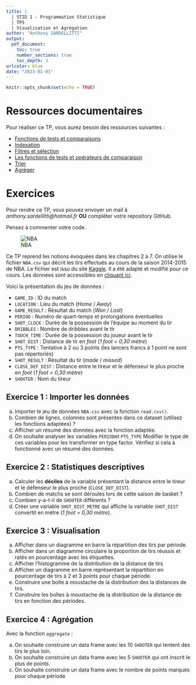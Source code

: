 ```yaml
---
title: | 
  | STID 1 - Programmation Statistique  
  | TP5
  | Visualisation et Agrégation
author: "Anthony SARDELLITTI"
output: 
  pdf_document:
    toc: true
    number_sections: true
    toc_depth: 3
urlcolor: blue
date: "2023-01-01"
---
```


```r
knitr::opts_chunk$set(echo = TRUE)
```

# Ressources documentaires

Pour réaliser ce TP, vous aurez besoin des ressources suivantes :

- [Fonctions de tests et comparaisons](https://asardell.github.io/programmation-r/presentation.html#fonctions-de-tests-et-comparaisons)
- [Indexation](https://asardell.github.io/programmation-r/manipulation-objet.html#indexations-simples)
- [Filtres et sélection](https://asardell.github.io/programmation-r/manipulation-objet.html#filtre-et-s%C3%A9lection-dans-un-data-frame)
- [Les fonctions de tests et opérateurs de comparaison](https://asardell.github.io/programmation-r/presentation.html#fonctions-de-tests-et-comparaisons)
- [Trier](https://asardell.github.io/programmation-r/manipulation-objet.html#trier-un-data-frame)
- [Agréger](https://asardell.github.io/programmation-r/manipulation-objet.html#agr%C3%A9ger-des-donn%C3%A9es)

# Exercices

Pour rendre ce TP, vous pouvez envoyer un mail à *anthony.sardellitti@hotmail.fr* **OU** compléter votre repository GitHub.

Pensez à commenter votre code.

<p>
![NBA](./img/nba.jpg)
</p>

Ce TP reprend les notions évoquées dans les chapitres 2 à 7.
On utilise  le fichier `NBA.csv` qui décrit les tirs effectués au cours de la saison 2014-2015 de NBA. Le fichier est issu du site [ Kaggle ](https://www.kaggle.com/dansbecker/nba-shot-logs). Il a été adapté et modifié pour ce cours. Les données sont accessibles en [cliquant ici](https://github.com/asardell/programmation-r/tree/master/dataset).

Voici la présentation du jeu de données :

- `GAME_ID` : ID du match
- `LOCATION` : Lieu du match (*Home* / *Away*)
- `GAME_RESULT` : Résultat du match (*Won* / *Lost*)
- `PERIOD` : Numéro de quart-temps et prolongations éventuelles
- `SHOT_CLOCK` :  Durée de la possession de l'équipe au moment du tir
- `DRIBBLES` : Nombre de dribbles avant le tir
- `TOUCH_TIME` : Durée de la possession du joueur avant le tir
- `SHOT_DIST` : Distance de tir en *foot* (*1 foot = 0,30 mètre*)
- `PTS_TYPE` : Tentative à 2 ou 3 points (les lancers francs à 1 point ne sont pas répertoriés)
- `SHOT_RESULT` : Résultat du tir (*made* / *missed*)
- `CLOSE_DEF_DIST` : Distance entre le tireur et le défenseur le plus proche en *foot* (*1 foot = 0,30 mètre*)
- `SHOOTER` : Nom du tireur


## Exercice 1 : Importer les données

a. Importer le jeu de données `NBA.csv` avec la fonction `read.csv()`.
b. Combien de lignes, colonnes sont présentes dans ce dataset (utilisez les fonctions adaptées) ?
c. Afficher un résumé des données avec la fonction adaptée.
d. On souhaite analyser les variables `PERIOD`et `PTS_TYPE` Modifier le type de ces variables pour les transformer en type factor. Vérifiez si cela à fonctionné avec un résumé des données.

## Exercice 2 : Statistiques descriptives

a. Calculer les **déciles** de la variable présentant la distance entre le tireur et le défenseur le plus proche (`CLOSE_DEF_DIST`).
b. Combien de matchs se sont déroulés lors de cette saison de basket ?
c. Combien y-a-t-il de `SHOOTER` différents ?
d. Créer une variable `SHOT_DIST_METRE` qui affiche la variable `SHOT_DIST` convertit en mètre (*1 foot = 0,30 mètre*).

## Exercice 3 : Visualisation

a. Afficher dans un diagramme en barre la répartition des tirs par période.
b. Afficher dans un diagramme circulaire la proportion de tirs réussis et ratés en pourcentage avec les étiquettes.
c. Afficher l'histogramme de la distribution de la distance de tirs
d. Afficher un diagramme en barre représentant la répartition en pourcentage de tirs à 2 et 3 points pour chaque période.
e. Construire une boîte à moustache de la distribution des la distances de tirs.
f. Construire les boîtes à moustache de la distribution de la distance de tirs en fonction des périodes.

## Exercice 4 : Agrégation

Avec la fonction `aggregate` :

a. On souhaite construire un data frame avec les 10 `SHOOTER` qui tentent des tirs le plus loin.
b. On souhaite construire un data frame avec les 5 `SHOOTER` qui ont inscrit le plus de points.
c. On souhaite construire un data frame avec le nombre de points marqués pour chaque période

